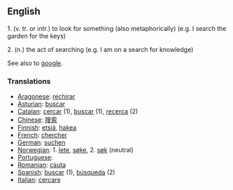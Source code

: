 ==English==
1. (v. tr. or intr.) to look for something (also metaphorically) (e.g. I search the garden for the keys)

2. (n.) the act of searching (e.g. I am on a search for knowledge)

See also to [[google]].

===Translations===
*[[Aragonese]]: [[rechirar]]
*[[Asturian]]: [[buscar]]
*[[Catalan]]: [[cercar]] (1), [[buscar]] (1), [[recerca]] (2) 
*[[Chinese]]: [[搜索]]
*[[Finnish]]: [[etsiä]], [[hakea]]
*[[French]]: [[chercher]]
*[[German]]: [[suchen]]
*[[Norwegian]]: 1. [[lete]], [[søke]], 2. [[søk]] (neutral)
*[[Portuguese]]: [[]]
*[[Romanian]]: [[cauta]]
*[[Spanish]]: [[buscar]] (1), [[búsqueda]] (2)
*[[Italian]]: [[cercare]]